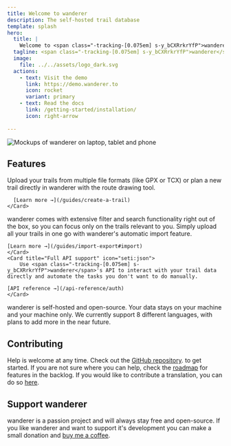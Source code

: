 ```yaml
---
title: Welcome to wanderer
description: The self-hosted trail database
template: splash
hero:
  title: |
    Welcome to <span class="-tracking-[0.075em] s-y_bCXRrkrYfP">wanderer</span>
  tagline: <span class="-tracking-[0.075em] s-y_bCXRrkrYfP">wanderer</span> is a self-hosted trail database. You can upload your recorded GPS tracks or create new ones and add various metadata to build an easily searchable catalogue.
  image:
    file: ../../assets/logo_dark.svg
  actions:
    - text: Visit the demo
      link: https://demo.wanderer.to
      icon: rocket
      variant: primary
    - text: Read the docs
      link: /getting-started/installation/
      icon: right-arrow
    
---
```



![Mockups of wanderer on laptop, tablet and phone](../../assets/hero.png)

## Features

<div class="grid grid-cols-1 md:grid-cols-3 gap-4">
  <div class="mt-4">
    <Card title="Manage your trails" icon="pencil">
      Upload your trails from multiple file formats (like GPX or TCX) or plan a new trail directly in <span class="-tracking-[0.075em] s-y_bCXRrkrYfP">wanderer</span> with the route drawing tool.

      [Learn more →](/guides/create-a-trail)
    </Card>
  </div>
	<Card title="Advanced filters and search" icon="magnifier">
		<span class="-tracking-[0.075em] s-y_bCXRrkrYfP">wanderer</span> comes with extensive filter and search functionality right out of the box, so you can focus only on the trails relevant to you.
	</Card>
  <Card title="Automatic import" icon="seti:folder">
		Simply upload all your trails in one go with <span class="-tracking-[0.075em] s-y_bCXRrkrYfP">wanderer</span>'s automatic import feature.

    [Learn more →](/guides/import-export#import)
	</Card>
	<Card title="Full API support" icon="seti:json">
		Use <span class="-tracking-[0.075em] s-y_bCXRrkrYfP">wanderer</span>'s API to interact with your trail data directly and automate the tasks you don't want to do manually.

    [API reference →](/api-reference/auth)
	</Card>
  <Card title="Privacy friendly" icon="approve-check">
		<span class="-tracking-[0.075em] s-y_bCXRrkrYfP">wanderer</span> is self-hosted and open-source. Your data stays on your machine and your machine only.
	</Card>
  <Card title="i18n" icon="translate">
		We currently support 8 different languages, with plans to add more in the near future.
	</Card>
</div>

## Contributing

Help is welcome at any time. Check out the [GitHub repository](https://github.com/Flomp/wanderer). to get started. If you are not sure where you can help, check the [roadmap](https://github.com/users/Flomp/projects/2) for features in the backlog. If you would like to contribute a translation, you can do so [here](https://crowdin.com/project/wanderer).

## Support <span class="-tracking-[0.075em] s-y_bCXRrkrYfP">wanderer</span>

<span class="-tracking-[0.075em] s-y_bCXRrkrYfP">wanderer</span> is a passion project and will always stay free and open-source. If you like <span class="-tracking-[0.075em] s-y_bCXRrkrYfP">wanderer</span> and want to support it's development you can make a small donation and [buy me a coffee](https://buymeacoffee.com/wanderertrails).
